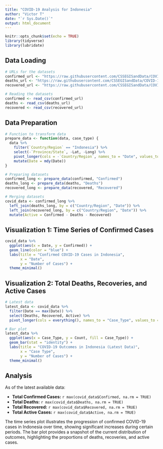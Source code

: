 ```yaml
---
title: "COVID-19 Analysis for Indonesia"
author: "Victor T"
date: "`r Sys.Date()`"
output: html_document
---
```


```r
knitr::opts_chunk$set(echo = TRUE)
library(tidyverse)
library(lubridate)
```

## Data Loading

```r
# URLs for the datasets
confirmed_url <- "https://raw.githubusercontent.com/CSSEGISandData/COVID-19/master/csse_covid_19_data/csse_covid_19_time_series/time_series_covid19_confirmed_global.csv"
deaths_url <- "https://raw.githubusercontent.com/CSSEGISandData/COVID-19/master/csse_covid_19_data/csse_covid_19_time_series/time_series_covid19_deaths_global.csv"
recovered_url <- "https://raw.githubusercontent.com/CSSEGISandData/COVID-19/master/csse_covid_19_data/csse_covid_19_time_series/time_series_covid19_recovered_global.csv"

# Reading the datasets
confirmed <- read_csv(confirmed_url)
deaths <- read_csv(deaths_url)
recovered <- read_csv(recovered_url)
```

## Data Preparation

```r
# Function to transform data
prepare_data <- function(data, case_type) {
  data %>%
    filter(`Country/Region` == "Indonesia") %>%
    select(-`Province/State`, -Lat, -Long) %>%
    pivot_longer(cols = -`Country/Region`, names_to = "Date", values_to = case_type) %>%
    mutate(Date = mdy(Date))
}

# Preparing datasets
confirmed_long <- prepare_data(confirmed, "Confirmed")
deaths_long <- prepare_data(deaths, "Deaths")
recovered_long <- prepare_data(recovered, "Recovered")

# Merging datasets
covid_data <- confirmed_long %>%
  left_join(deaths_long, by = c("Country/Region", "Date")) %>%
  left_join(recovered_long, by = c("Country/Region", "Date")) %>%
  mutate(Active = Confirmed - Deaths - Recovered)
```

## Visualization 1: Time Series of Confirmed Cases

```r
covid_data %>%
  ggplot(aes(x = Date, y = Confirmed)) +
  geom_line(color = "blue") +
  labs(title = "Confirmed COVID-19 Cases in Indonesia",
       x = "Date",
       y = "Number of Cases") +
  theme_minimal()
```

## Visualization 2: Total Deaths, Recoveries, and Active Cases

```r
# Latest data
latest_data <- covid_data %>%
  filter(Date == max(Date)) %>%
  select(Deaths, Recovered, Active) %>%
  pivot_longer(cols = everything(), names_to = "Case_Type", values_to = "Count")

# Bar plot
latest_data %>%
  ggplot(aes(x = Case_Type, y = Count, fill = Case_Type)) +
  geom_bar(stat = "identity") +
  labs(title = "COVID-19 Outcomes in Indonesia (Latest Data)",
       x = "Case Type",
       y = "Number of Cases") +
  theme_minimal()
```

## Analysis

As of the latest available data:

- **Total Confirmed Cases:** `r max(covid_data$Confirmed, na.rm = TRUE)`
- **Total Deaths:** `r max(covid_data$Deaths, na.rm = TRUE)`
- **Total Recovered:** `r max(covid_data$Recovered, na.rm = TRUE)`
- **Total Active Cases:** `r max(covid_data$Active, na.rm = TRUE)`

The time series plot illustrates the progression of confirmed COVID-19 cases in Indonesia over time, showing significant increases during certain periods. The bar plot provides a snapshot of the current distribution of outcomes, highlighting the proportions of deaths, recoveries, and active cases.
